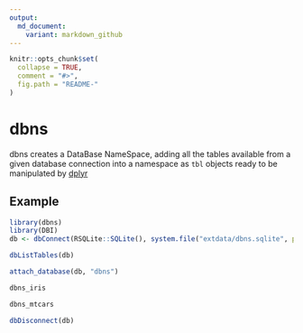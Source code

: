 ```yaml
---
output:
  md_document:
    variant: markdown_github
---
```


<!-- README.md is generated from README.Rmd. Please edit that file -->

```r
knitr::opts_chunk$set(
  collapse = TRUE,
  comment = "#>",
  fig.path = "README-"
)
```

# dbns

dbns creates a DataBase NameSpace, adding all the tables available from a given database connection into a namespace as `tbl` objects ready to be manipulated by [dplyr]

[dplyr]: https://cran.r-project.org/web/packages/dplyr/index.html

## Example

```r
library(dbns)
library(DBI)
db <- dbConnect(RSQLite::SQLite(), system.file("extdata/dbns.sqlite", package = "dbns"))

dbListTables(db)

attach_database(db, "dbns")

dbns_iris

dbns_mtcars
```

```r
dbDisconnect(db)
```
